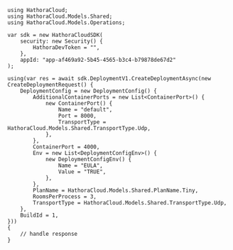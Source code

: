 ```unity CreateDeployment.
using HathoraCloud;
using HathoraCloud.Models.Shared;
using HathoraCloud.Models.Operations;

var sdk = new HathoraCloudSDK(
    security: new Security() {
        HathoraDevToken = "",
    },
    appId: "app-af469a92-5b45-4565-b3c4-b79878de67d2"
);

using(var res = await sdk.DeploymentV1.CreateDeploymentAsync(new CreateDeploymentRequest() {
    DeploymentConfig = new DeploymentConfig() {
        AdditionalContainerPorts = new List<ContainerPort>() {
            new ContainerPort() {
                Name = "default",
                Port = 8000,
                TransportType = HathoraCloud.Models.Shared.TransportType.Udp,
            },
        },
        ContainerPort = 4000,
        Env = new List<DeploymentConfigEnv>() {
            new DeploymentConfigEnv() {
                Name = "EULA",
                Value = "TRUE",
            },
        },
        PlanName = HathoraCloud.Models.Shared.PlanName.Tiny,
        RoomsPerProcess = 3,
        TransportType = HathoraCloud.Models.Shared.TransportType.Udp,
    },
    BuildId = 1,
}))
{
    // handle response
}
```
